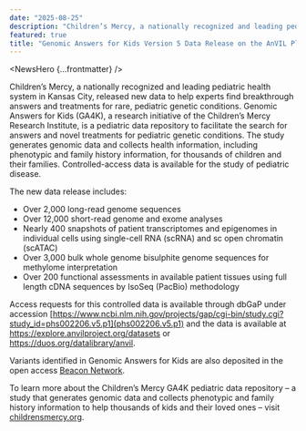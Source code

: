 ```yaml
---
date: "2025-08-25"
description: "Children’s Mercy, a nationally recognized and leading pediatric health system in Kansas City, released new data to help experts find breakthrough answers and treatments for rare, pediatric genetic conditions."
featured: true
title: "Genomic Answers for Kids Version 5 Data Release on the AnVIL Platform"
---
```


<NewsHero {...frontmatter} />

Children’s Mercy, a nationally recognized and leading pediatric health system in Kansas City, released new data to help experts find breakthrough answers and treatments for rare, pediatric genetic conditions. Genomic Answers for Kids (GA4K), a research initiative of the Children’s Mercy Research Institute, is a pediatric data repository to facilitate the search for answers and novel treatments for pediatric genetic conditions. The study generates genomic data and collects health information, including phenotypic and family history information, for thousands of children and their families. Controlled-access data is available for the study of pediatric disease.

The new data release includes:

- Over 2,000 long-read genome sequences
- Over 12,000 short-read genome and exome analyses
- Nearly 400 snapshots of patient transcriptomes and epigenomes in individual cells using single-cell RNA (scRNA) and sc open chromatin (scATAC)
- Over 3,000 bulk whole genome bisulphite genome sequences for methylome interpretation
- Over 200 functional assessments in available patient tissues using full length cDNA sequences by IsoSeq (PacBio) methodology

Access requests for this controlled data is available through dbGaP under accession [https://www.ncbi.nlm.nih.gov/projects/gap/cgi-bin/study.cgi?study_id=phs002206.v5.p1](phs002206.v5.p1) and the data is available at https://explore.anvilproject.org/datasets or https://duos.org/datalibrary/anvil.

Variants identified in Genomic Answers for Kids are also deposited in the open access [Beacon Network](https://beacon-network.org/#/).

To learn more about the Children’s Mercy GA4K pediatric data repository – a study that generates genomic data and collects phenotypic and family history information to help thousands of kids and their loved ones – visit [childrensmercy.org](https://www.childrensmercy.org/).